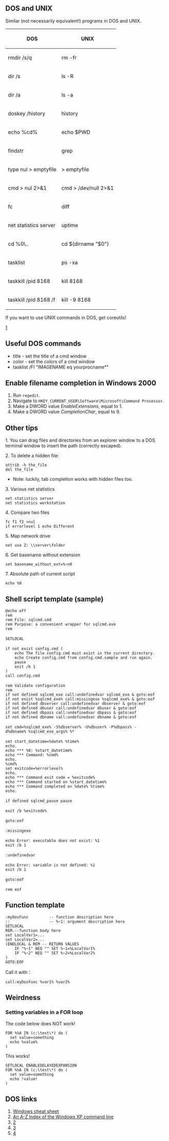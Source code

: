 == DOS and UNIX ==

Similar (not necessarily equivalent!) programs in DOS and UNIX.

{| border="1" cellspacing="0" cellpadding="5" 
! DOS
! UNIX
|- 
| rmdir /s/q
| rm -fr
|-
| dir /s
| ls -R
|-
| dir /a
| ls -a
|-
| doskey /history
| history
|-
| echo %cd%
| echo $PWD
|-
| findstr 
| grep
|-
| type nul > emptyfile
| > emptyfile
|-
| cmd > nul 2>&1
| cmd > /dev/null 2>&1
|-
| fc
| diff
|-
| net statistics server
| uptime
|-
| cd %0\..
| cd $(dirname "$0")
|-
| tasklist
| ps -xa
|-
| taskkill /pid 8168
| kill 8168
|-
| taskkill /pid 8168 /f
| kill -9 8168
|}

If you want to use UNIX commands in DOS, get coreutils!

[http://sourceforge.net/projects/gnuwin32/files/coreutils/]

== Useful DOS commands ==

* title - set the title of a cmd window
* color - set the colors of a cmd window
* tasklist /FI "IMAGENAME eq yourprocname*"

== Enable filename completion in Windows 2000 ==

# Run <code>regedit</code>.
# Navigate to <code>HKEY_CURRENT_USER\Software\Microsoft\Command Processor</code>.
# Make a DWORD value ''EnableExtensions'', equal to 1.
# Make a DWORD value ''CompletionChar'', equal to 9.

== Other tips ==

1. You can drag files and directories from an explorer window to a DOS terminal window to insert the path (correctly escaped).

2. To delete a hidden file:
 attrib -h the_file
 del the_file

* Note: luckily, tab completion works with hidden files too.

3. Various net statistics
 net statistics server
 net statistics workstation

4. Compare two files
 fc f1 f2 >nul
 if errorlevel 1 echo Different

5. Map network drive
 net use Z: \\server\folder

6. Get basename without extension
 set basename_without_ext=%~n0

7. Absolute path of current script
 echo %0


== Shell script template (sample) ==

 @echo off
 rem
 rem File: sqlcmd.cmd
 rem Purpose: a convenient wrapper for sqlcmd.exe
 rem
 
 SETLOCAL
 
 if not exist config.cmd (
     echo The file config.cmd must exist in the current directory.
     echo Create config.cmd from config.cmd.sample and run again.
     pause
     exit /b 1
 )
 call config.cmd
 
 rem Validate configuration
 rem
 if not defined sqlcmd_exe call:undefinedvar sqlcmd_exe & goto:eof
 if not exist %sqlcmd_exe% call:missingexe %sqlcmd_exe% & goto:eof
 if not defined dbserver call:undefinedvar dbserver & goto:eof
 if not defined dbuser call:undefinedvar dbuser & goto:eof
 if not defined dbpass call:undefinedvar dbpass & goto:eof
 if not defined dbname call:undefinedvar dbname & goto:eof
 
 set cmd=%sqlcmd_exe% -S%dbserver% -U%dbuser% -P%dbpass% -d%dbname% %sqlcmd_exe_args% %*
 
 set start_datetime=%date% %time%
 echo.
 echo *** %0: %start_datetime%
 echo *** Command: %cmd%
 echo.
 %cmd%
 set exitcode=%errorlevel%
 echo.
 echo *** Command exit code = %exitcode%
 echo *** Command started on %start_datetime%
 echo *** Command completed on %date% %time%
 echo.
 
 if defined sqlcmd_pause pause
 
 exit /b %exitcode%
 
 goto:eof
 
 :missingexe
 
 echo Error: executable does not exist: %1
 exit /b 1
 
 :undefinedvar
 
 echo Error: variable is not defined: %1
 exit /b 1
 
 goto:eof
 
 rem eof
 

== Function template ==

 :myDosFunc         -- function description here
 ::                 -- %~1: argument description here
 SETLOCAL
 REM.--function body here
 set LocalVar1=...
 set LocalVar2=...
 (ENDLOCAL & REM -- RETURN VALUES
     IF "%~1" NEQ "" SET %~1=%LocalVar1%
     IF "%~2" NEQ "" SET %~2=%LocalVar2%
 )
 GOTO:EOF

Call it with：
 call:myDosFunc %var1% %var2%

== Weirdness ==

=== Setting variables in a FOR loop ===

The code below does NOT work!
 FOR %%A IN (c:\test\*) do (
   set value=something
   echo %value%
 )

This works!
 SETLOCAL ENABLEDELAYEDEXPANSION
 FOR %%A IN (c:\test\*) do (
   set value=something
   echo !value!
 )

== DOS links ==

# [[Windows cheat sheet]]
# [http://www.ss64.com/nt/ An A-Z Index of the Windows XP command line]
# [http://www.vbsedit.com/]
# [http://www.emeditor.com/]
# [http://sourceforge.net/projects/gnuwin32/files/coreutils/]

